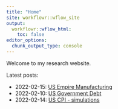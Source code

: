 ```yaml
---
title: "Home"
site: workflowr::wflow_site
output:
  workflowr::wflow_html:
    toc: false
editor_options:
  chunk_output_type: console
---
```


Welcome to my research website.

Latest posts:

* 2022-02-15: [US Empire Manufacturing](docs/202201-us-empire-manuf.html)
* 2022-02-10: [US Government Debt](docs/us-government-debt.html)
* 2022-02-14: [US CPI - simulations](docs/us-inflation-simulation.html)
